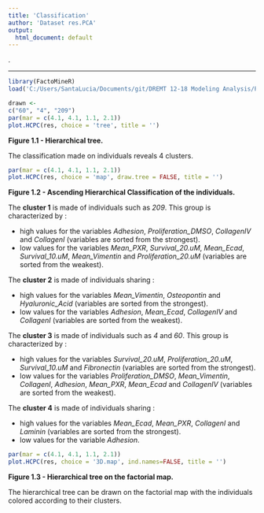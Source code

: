 ```yaml
---
title: 'Classification'
author: 'Dataset res.PCA'
output:
  html_document: default
---
```

.

- - -

```r
library(FactoMineR)
load('C:/Users/SantaLucia/Documents/git/DREMT 12-18 Modeling Analysis/PCA2-17/Workspace.RData')
```

```r
drawn <-
c("60", "4", "209")
par(mar = c(4.1, 4.1, 1.1, 2.1))
plot.HCPC(res, choice = 'tree', title = '')
```

**Figure 1.1 - Hierarchical tree.**

The classification made on individuals reveals 4 clusters.


```r
par(mar = c(4.1, 4.1, 1.1, 2.1))
plot.HCPC(res, choice = 'map', draw.tree = FALSE, title = '')
```

**Figure 1.2 - Ascending Hierarchical Classification of the individuals.**

The **cluster 1** is made of individuals such as *209*. This group is characterized by :

- high values for the variables *Adhesion*, *Proliferation_DMSO*, *CollagenIV* and *CollagenI* (variables are sorted from the strongest).
- low values for the variables *Mean_PXR*, *Survival_20.uM*, *Mean_Ecad*, *Survival_10.uM*, *Mean_Vimentin* and *Proliferation_20.uM* (variables are sorted from the weakest).

The **cluster 2** is made of individuals sharing :

- high values for the variables *Mean_Vimentin*, *Osteopontin* and *Hyaluronic_Acid* (variables are sorted from the strongest).
- low values for the variables *Adhesion*, *Mean_Ecad*, *CollagenIV* and *CollagenI* (variables are sorted from the weakest).

The **cluster 3** is made of individuals such as *4* and *60*. This group is characterized by :

- high values for the variables *Survival_20.uM*, *Proliferation_20.uM*, *Survival_10.uM* and *Fibronectin* (variables are sorted from the strongest).
- low values for the variables *Proliferation_DMSO*, *Mean_Vimentin*, *CollagenI*, *Adhesion*, *Mean_PXR*, *Mean_Ecad* and *CollagenIV* (variables are sorted from the weakest).

The **cluster 4** is made of individuals sharing :

- high values for the variables *Mean_Ecad*, *Mean_PXR*, *CollagenI* and *Laminin* (variables are sorted from the strongest).
- low values for the variable *Adhesion*.

```r
par(mar = c(4.1, 4.1, 1.1, 2.1))
plot.HCPC(res, choice = '3D.map', ind.names=FALSE, title = '')
```

**Figure 1.3 - Hierarchical tree on the factorial map.**

The hierarchical tree can be drawn on the factorial map with the individuals colored according to their clusters.


